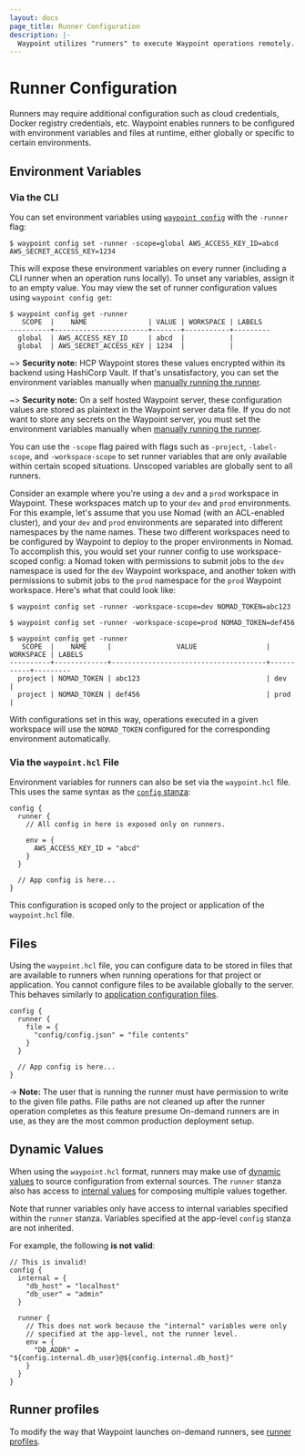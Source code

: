 ```yaml
---
layout: docs
page_title: Runner Configuration
description: |-
  Waypoint utilizes "runners" to execute Waypoint operations remotely. Runners can be configured to have environment variables and files exposed during certain project operations.
---
```


# Runner Configuration

Runners may require additional configuration such as cloud credentials,
Docker registry credentials, etc. Waypoint enables runners to be configured
with environment variables and files at runtime, either globally or specific
to certain environments.

## Environment Variables

### Via the CLI

You can set environment variables using [`waypoint config`](/commands/config-set)
with the `-runner` flag:

```shell-session
$ waypoint config set -runner -scope=global AWS_ACCESS_KEY_ID=abcd AWS_SECRET_ACCESS_KEY=1234
```

This will expose these environment variables on every runner (including
a CLI runner when an operation runs locally). To unset any variables, assign it to
an empty value. You may view the set of runner configuration values using
`waypoint config get`:

```shell-session
$ waypoint config get -runner
   SCOPE  |    NAME               | VALUE | WORKSPACE | LABELS
----------+-----------------------+-------+-----------+---------
  global  | AWS_ACCESS_KEY_ID     | abcd  |           |
  global  | AWS_SECRET_ACCESS_KEY | 1234  |           |
```

~> **Security note:** HCP Waypoint stores these values encrypted within its backend
using HashiCorp Vault. If that's unsatisfactory, you can set the environment variables
manually when [manually running the runner](/docs/runner/run-manual).

~> **Security note:** On a self hosted Waypoint server, these configuration values are
stored as plaintext in the Waypoint server data file. If you do not want to store any
secrets on the Waypoint server, you must set the environment variables manually when
[manually running the runner](/docs/runner/run-manual).

You can use the `-scope` flag paired with flags such as `-project`,
`-label-scope`, and `-workspace-scope` to set runner variables that are only
available within certain scoped situations. Unscoped variables are globally sent to
all runners.

Consider an example where you're using a `dev` and a `prod` workspace in Waypoint.
These workspaces match up to your `dev` and `prod` environments.
For this example, let's assume that you use Nomad (with an ACL-enabled cluster), and
your `dev` and `prod` environments are separated into different namespaces by the name names. These two different workspaces need to be configured by Waypoint to deploy
to the proper environments in Nomad.
To accomplish this, you would set your runner config to use workspace-scoped
config: a Nomad token with permissions to submit jobs to the `dev` namespace
is used for the `dev` Waypoint workspace, and another token with permissions to
submit jobs to the `prod` namespace for the `prod` Waypoint workspace. Here's what
that could look like:

```shell-session
$ waypoint config set -runner -workspace-scope=dev NOMAD_TOKEN=abc123

$ waypoint config set -runner -workspace-scope=prod NOMAD_TOKEN=def456

$ waypoint config get -runner
   SCOPE  |    NAME     |                VALUE                 | WORKSPACE | LABELS
----------+-------------+--------------------------------------+-----------+---------
  project | NOMAD_TOKEN | abc123                               | dev       |
  project | NOMAD_TOKEN | def456                               | prod      |

```

With configurations set in this way, operations executed in a given workspace will
use the `NOMAD_TOKEN` configured for the corresponding environment automatically.

### Via the `waypoint.hcl` File

Environment variables for runners can also be set via the `waypoint.hcl`
file. This uses the same syntax as the [`config` stanza](/docs/waypoint-hcl/config):

```hcl
config {
  runner {
    // All config in here is exposed only on runners.

    env = {
      AWS_ACCESS_KEY_ID = "abcd"
    }
  }

  // App config is here...
}
```

This configuration is scoped only to the project or application of
the `waypoint.hcl` file.

## Files

Using the `waypoint.hcl` file, you can configure data to be stored in files
that are available to runners when running operations for that project or application.
You cannot configure files to be available globally to the server. This behaves similarly to
[application configuration files](/docs/app-config/files).

```hcl
config {
  runner {
    file = {
      "config/config.json" = "file contents"
    }
  }

  // App config is here...
}
```

-> **Note:** The user that is running the runner must have permission to
write to the given file paths. File paths are not cleaned up after the
runner operation completes as this feature presume On-demand runners are in use, as
they are the most common production deployment setup.

## Dynamic Values

When using the `waypoint.hcl` format, runners may make use of
[dynamic values](/docs/app-config/dynamic) to source configuration
from external sources. The `runner` stanza also has access to
[internal values](/docs/app-config/internal) for composing multiple
values together.

Note that runner variables only have access to internal variables
specified within the `runner` stanza. Variables specified at the app-level
`config` stanza are not inherited.

For example, the following **is not valid**:

```hcl
// This is invalid!
config {
  internal = {
    "db_host" = "localhost"
    "db_user" = "admin"
  }

  runner {
    // This does not work because the "internal" variables were only
    // specified at the app-level, not the runner level.
    env = {
      "DB_ADDR" = "${config.internal.db_user}@${config.internal.db_host}"
    }
  }
}
```

## Runner profiles

To modify the way that Waypoint launches on-demand runners, see [runner profiles](/docs/runner/profiles).
